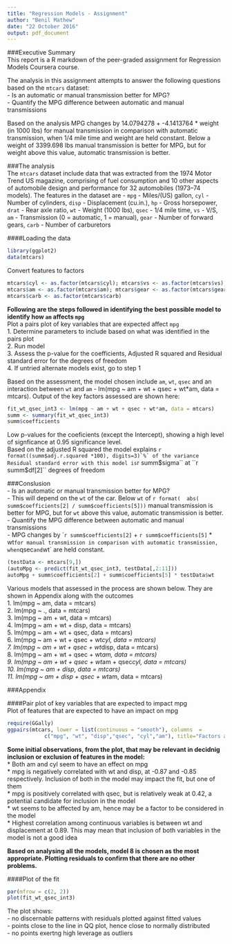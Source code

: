 ```yaml
---
title: "Regression Models - Assignment"
author: "Benil Mathew"
date: "22 October 2016"
output: pdf_document
---
```

###Executive Summary    
This report is a R markdown of the peer-graded assignment for Regression Models Coursera course.

The analysis in this assignment attempts to answer the following questions based on the `mtcars` dataset:    
- Is an automatic or manual transmission better for MPG?    
- Quantify the MPG difference between automatic and manual transmissions    

Based on the analysis MPG changes by 14.0794278 + -4.1413764 * weight (in 1000 lbs) for manual transmission in comparison with automatic transmission, when 1/4 mile time and weight are held constant. Below a weight of 3399.698 lbs manual transmission is better for MPG, but for weight above this value, automatic transmission is better.

###The analysis   
The `mtcars` dataset include data that was extracted from the 1974 Motor Trend US magazine, comprising of fuel consumption and 10 other aspects of automobile design and performance for 32 automobiles (1973–74 models). The features in the dataset are - `mpg`	- Miles/(US) gallon, `cyl` - Number of cylinders, `disp` - Displacement (cu.in.), `hp` - Gross horsepower, `drat` - Rear axle ratio, `wt` - Weight (1000 lbs), `qsec` - 1/4 mile time, `vs` - V/S, `am` - Transmission (0 = automatic, 1 = manual), `gear` - Number of forward gears, `carb` - Number of carburetors   

####Loading the data    
```r
library(ggplot2)
data(mtcars)
```

Convert features to factors
```r
mtcars$cyl <- as.factor(mtcars$cyl); mtcars$vs <- as.factor(mtcars$vs); 
mtcars$am <- as.factor(mtcars$am); mtcars$gear <- as.factor(mtcars$gear); 
mtcars$carb <- as.factor(mtcars$carb)
```

**Following are the steps followed in identifying the best possible model to identify how `am` affects `mpg`**   
Plot a pairs plot of key variables that are expected affect `mpg`   
1. Determine parameters to include based on what was identified in the pairs plot   
2. Run model    
3. Assess the p-value for the coefficients, Adjusted R squared and Residual standard error for the degrees of freedom    
4. If untried alternate models exist, go to step 1    

Based on the assessment, the model chosen include `am`, `wt`, `qsec` and an interaction between `wt` and `am` - lm(mpg ~ am + wt + qsec + wt*am, data = mtcars). Output of the key factors assessed are shown here:   

```r
fit_wt_qsec_int3 <- lm(mpg ~ am + wt + qsec + wt*am, data = mtcars)
summ <- summary(fit_wt_qsec_int3)
summ$coefficients
```

Low p-values for the coeficients (except the Intercept), showing a high level of signficance at 0.95 significance level.       
Based on the adjusted R squared the model explains ``r format((summ$adj.r.squared *100), digits=3)`%` of the variance    
Residual standard error with this model is ``r summ$sigma`` at ``r summ$df[2]`` degrees of freedom    

###Conslusion     
- Is an automatic or manual transmission better for MPG?  
        - This will depend on the `wt` of the car. Below `wt` of `r format(  abs( summ$coefficients[2] / summ$coefficients[5]))` manual transmission is better for MPG, but for `wt` above this value, automatic transmission is better.    
- Quantify the MPG difference between automatic and manual transmissions    
        - MPG changes by ``r summ$coefficients[2]` + `r summ$coefficients[5]` * wt` for manual transmission in comparison with automatic transmission, when `qsec` and `wt` are held constant.    

```r
(testData <- mtcars[9,])
(autoMpg <- predict(fit_wt_qsec_int3, testData[,2:11]))
autoMpg + summ$coefficients[2] + summ$coefficients[5] * testData$wt
```

Various models that assessed in the process are shown below. They are shown in Appendix along with the outcomes      
1. lm(mpg ~ am, data = mtcars)   
2. lm(mpg ~ ., data = mtcars)   
3. lm(mpg ~ am + wt, data = mtcars)    
4. lm(mpg ~ am + wt + disp, data = mtcars)   
5. lm(mpg ~ am + wt + qsec, data = mtcars)    
6. lm(mpg ~ am + wt + qsec + wt*cyl, data = mtcars)   
7. lm(mpg ~ am + wt + qsec + wt*disp, data = mtcars)   
8. lm(mpg ~ am + wt + qsec + wt*am, data = mtcars)    
9. lm(mpg ~ am + wt + qsec + wt*am + qsec*cyl, data = mtcars)    
10. lm(mpg ~ am + disp, data = mtcars)    
11. lm(mpg ~ am + disp + qsec + wt*am, data = mtcars)    

###Appendix    

####Pair plot of key variables that are expected to impact mpg    
Plot of features that are expected to have an impact on mpg    

```r
require(GGally)
ggpairs(mtcars, lower = list(continuous = "smooth"), columns  = 
            c("mpg", "wt", "disp","qsec", "cyl","am"), title="Factors affecting mpg")
```


**Some initial observations, from the plot, that may be relevant in decidnig inclusion or exclusion of features in the model:**   
* Both am and cyl seem to have an effect on mpg   
* mpg is negatively correlated with wt and disp, at -0.87 and -0.85 respectively. Inclusion of both in the model may impact the fit, but one of them        
* mpg is positively correlated with qsec, but is relatively weak at 0.42, a potential candidate for inclusion in the model   
* wt seems to be affected by am, hence may be a factor to be considered in the model      
* Highest correlation among continuous variables is between wt and displacement at 0.89. This may mean that inclusion of both variables in the model is not a good idea


**Based on analysing all the models, model 8 is chosen as the most appropriate. Plotting residuals to confirm that there are no other problems.**      

####Plot of the fit    
```r
par(mfrow = c(2, 2))
plot(fit_wt_qsec_int3)
```

The plot shows:    
- no discernable patterns with residuals plotted against fitted values    
- points close to the line in QQ plot, hence close to normally distributed   
- no points exertng high leverage as outliers   